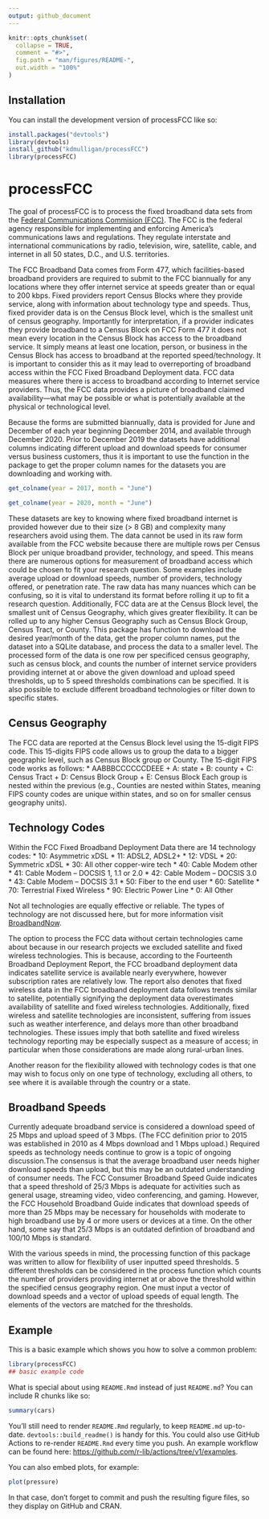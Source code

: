 ```yaml
---
output: github_document
---
```


<!-- README.md is generated from README.Rmd. Please edit that file -->

```r
knitr::opts_chunk$set(
  collapse = TRUE,
  comment = "#>",
  fig.path = "man/figures/README-",
  out.width = "100%"
)
```

## Installation

You can install the development version of processFCC like so:
```r
install.packages("devtools")
library(devtools)
install_github("kdmulligan/processFCC")
library(processFCC)
```


# processFCC

<!-- badges: start -->
<!-- badges: end -->

The goal of processFCC is to process the fixed broadband data sets from the [Federal Communications Commision (FCC)](https://www.fcc.gov/general/broadband-deployment-data-fcc-form-477). The FCC is the federal agency responsible for implementing and enforcing America’s communications laws and regulations. They regulate interstate and international communications by radio, television, wire, satellite, cable, and internet in all 50 states, D.C., and U.S. territories. 

The FCC Broadband Data comes from Form 477, which facilities-based broadband providers are required to submit to the FCC biannually for any locations where they offer internet service at speeds greater than or equal to 200 kbps. Fixed providers report Census Blocks where they provide service, along with information about technology type and speeds. Thus, fixed provider data is on the Census Block level, which is the smallest unit of census geography. Importantly for interpretation, if a provider indicates they provide broadband to a Census Block on FCC Form 477 it does not mean every location in the Census Block has access to the broadband service. It simply means at least one location, person, or business in the Census Block has access to broadband at the reported speed/technology. It is important to consider this as it may lead to overreporting of broadband access within the FCC Fixed Broadband Deployment data. FCC data measures where there is access to broadband according to Internet service providers. Thus, the FCC data provides a picture of broadband claimed availability—what may be possible or what is potentially available at the physical or technological level.

Because the forms are submitted biannually, data is provided for June and December of each year beginning December 2014, and available through December 2020. Prior to December 2019 the datasets have additional columns  indicating different upload and download speeds for consumer versus business customers, thus it is important to use the \code{get_colname} function in the package to get the proper column names for the datasets you are downloading and working with.

```r
get_colname(year = 2017, month = "June")

get_colname(year = 2020, month = "June")
```


These datasets are key to knowing where fixed broadband internet is provided however due to their size (> 8 GB) and complexity many researchers avoid using them. The data cannot be used in its raw form available from the FCC website because there are multiple rows per Census Block per unique broadband provider, technology, and speed. This means there are numerous options for measurement of broadband access which could be chosen to fit your research question. Some examples include average upload or download speeds, number of providers, technology offered, or penetration rate. The raw data has many nuances which can be confusing, so it is vital to understand its format before rolling it up to fit a research question. Additionally, FCC data are at the Census Block level, the smallest unit of Census Geography, which gives greater flexibility. It can be rolled up to any higher Census Geography such as Census Block Group, Census Tract, or County.
This package has function to download the desired year/month of the data, get the proper column names, put the dataset into a SQLite database, and process the data to a smaller level. The processed form of the data is one row per specificed census geography, such as census block, and counts the number of internet service providers providing internet at or above the given download and upload speed thresholds, up to 5 speed thresholds combinations can be specified. It is also possible to exclude different broadband technologies or filter down to specific states.

## Census Geography
The FCC data are reported at the Census Block level using the 15-digit FIPS code. This 15-digits FIPS code allows us to group the data to a bigger geographic level, such as Census Block group or County. The 15-digit FIPS code works as follows:
    * AABBBCCCCCCDEEE
        + A: state
        + B: county
        + C: Census Tract
        + D: Census Block Group
        + E: Census Block
Each group is nested within the previous (e.g., Counties are nested within States, meaning FIPS county codes are unique within states, and so on for smaller census geography units).

## Technology Codes
Within the FCC Fixed Broadband Deployment Data there are 14 technology codes:
    * 10: Asymmetric xDSL
    * 11: ADSL2, ADSL2+
    * 12: VDSL
    * 20: Symmetric xDSL
    * 30: All other copper-wire tech
    * 40: Cable Modem other
    * 41: Cable Modem – DOCSIS 1, 1.1 or 2.0
    * 42: Cable Modem – DOCSIS 3.0
    * 43: Cable Modem – DOCSIS 3.1 
    * 50: Fiber to the end user
    * 60: Satellite
    * 70: Terrestrial Fixed Wireless
    * 90: Electric Power Line
    * 0: All Other
    

Not all technologies are equally effective or reliable. The types of technology are not discussed here, but for more information visit [BroadbandNow](https://broadbandnow.com/research).

The option to process the FCC data without certain technologies came about because in our research projects we excluded satellite and fixed wireless technologies. This is because, according to the Fourteenth Broadband Deployment Report, the FCC broadband deployment data indicates satellite service is available nearly everywhere, however subscription rates are relatively low. The report also denotes that fixed wireless data in the FCC broadband deployment data follows trends similar to satellite, potentially signifying the deployment data overestimates availability of satellite and fixed wireless technologies. Additionally, fixed wireless and satellite technologies are inconsistent, suffering from issues such as weather interference, and delays more than other broadband technologies. These issues imply that both satellite and fixed wireless technology reporting may be especially suspect as a measure of access; in particular when those considerations are made along rural-urban lines.

Another reason for the flexibility allowed with technology codes is that one may wish to focus only on one type of technology, excluding all others, to see where it is available through the country or a state.

## Broadband Speeds
Currently adequate broadband service is considered a download speed of 25 Mbps and upload speed of 3 Mbps. (The FCC definition prior to 2015 was established in 2010 as 4 Mbps download and 1 Mbps upload.) Required speeds as technology needs continue to grow is a topic of ongoing discussion.The consensus is that the average broadband user needs higher download speeds than upload, but this may be an outdated understanding of consumer needs. The FCC Consumer Broadband Speed Guide indicates that a speed threshold of 25/3 Mbps is adequate for activities such as general usage, streaming video, video conferencing, and gaming. However, the FCC Household Broadband Guide indicates that download speeds of more than 25 Mbps may be necessary for households with moderate to high broadband use by 4 or more users or devices at a time. On the other hand, some say that 25/3 Mbps is an outdated defintion of broadband and 100/10 Mbps is standard.

With the various speeds in mind, the processing function of this package was written to allow for flexibility of user inputted speed thresholds. 5 different thresholds can be considered in the process function which counts the number of providers providing internet at or above the threshold within the specified census geography region. One must input a vector of download speeds and a vector of upload speeds of equal length. The elements of the vectors are matched for the thresholds. 



## Example

This is a basic example which shows you how to solve a common problem:

```r
library(processFCC)
## basic example code
```

What is special about using `README.Rmd` instead of just `README.md`? You can include R chunks like so:

```r
summary(cars)
```

You'll still need to render `README.Rmd` regularly, to keep `README.md` up-to-date. `devtools::build_readme()` is handy for this. You could also use GitHub Actions to re-render `README.Rmd` every time you push. An example workflow can be found here: <https://github.com/r-lib/actions/tree/v1/examples>.

You can also embed plots, for example:

```r
plot(pressure)
```

In that case, don't forget to commit and push the resulting figure files, so they display on GitHub and CRAN.
